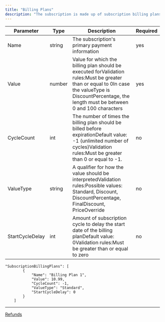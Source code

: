 ```yaml
---
title: "Billing Plans"
description: "The subscription is made up of subscription billing plans which helps configure the rules of the subscription. Below is a table of the different options"
---
```


| Parameter       | Type   | Description                                                                                                                                                                                            | Required |
| --------------- | ------ | ------------------------------------------------------------------------------------------------------------------------------------------------------------------------------------------------------ | -------- |
| Name            | string | The subscription's primary payment information                                                                                                                                                         | yes      |
| Value           | number | Value for which the billing plan should be executed forValidation rules:Must be greater than or equal to 0In case the valueType is DiscountPercentage, the length must be between 0 and 100 characters | yes      |
| CycleCount      | int    | The number of times the billing plan should be billed before expirationDefault value: -1 (unlimited number of cycles)Validation rules:Must be greater than 0 or equal to -1.                           | no       |
| ValueType       | string | A qualifier for how the value should be interpretedValidation rules:Possible values: Standard, Discount, DiscountPercentage, FinalDiscount, PriceOverride                                              | no       |
| StartCycleDelay | int    | Amount of subscription cycle to delay the start date of the billing planDefault value: 0Validation rules:Must be greater than or equal to zero                                                         | no       |

```
"SubscriptionBillingPlans": [
        {
            "Name": "Billing Plan 1",
            "Value": 10.99,
            "CycleCount": -1,
            "ValueType": "Standard",
            "StartCycleDelay": 0
        }
    ]
```

***

[Refunds](/docs/refunds)
